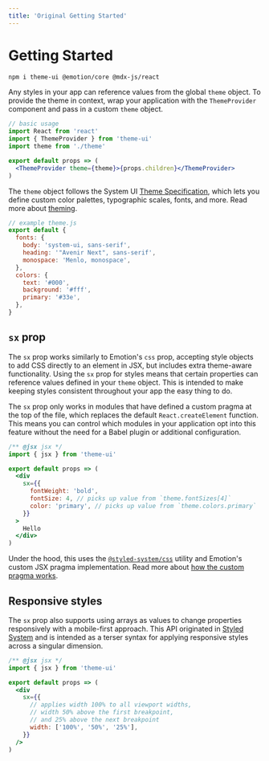 ```yaml
---
title: 'Original Getting Started'
---
```




# Getting Started

```sh
npm i theme-ui @emotion/core @mdx-js/react
```

Any styles in your app can reference values from the global `theme` object.
To provide the theme in context,
wrap your application with the `ThemeProvider` component and pass in a custom `theme` object.

```jsx
// basic usage
import React from 'react'
import { ThemeProvider } from 'theme-ui'
import theme from './theme'

export default props => (
  <ThemeProvider theme={theme}>{props.children}</ThemeProvider>
)
```

The `theme` object follows the System UI [Theme Specification](/theme-spec),
which lets you define custom color palettes, typographic scales, fonts, and more.
Read more about [theming](/theming).

```js
// example theme.js
export default {
  fonts: {
    body: 'system-ui, sans-serif',
    heading: '"Avenir Next", sans-serif',
    monospace: 'Menlo, monospace',
  },
  colors: {
    text: '#000',
    background: '#fff',
    primary: '#33e',
  },
}
```

## `sx` prop

The `sx` prop works similarly to Emotion's `css` prop, accepting style objects to add CSS directly to an element in JSX, but includes extra theme-aware functionality.
Using the `sx` prop for styles means that certain properties can reference values defined in your `theme` object.
This is intended to make keeping styles consistent throughout your app the easy thing to do.

The `sx` prop only works in modules that have defined a custom pragma at the top of the file, which replaces the default `React.createElement` function.
This means you can control which modules in your application opt into this feature without the need for a Babel plugin or additional configuration.

```jsx
/** @jsx jsx */
import { jsx } from 'theme-ui'

export default props => (
  <div
    sx={{
      fontWeight: 'bold',
      fontSize: 4, // picks up value from `theme.fontSizes[4]`
      color: 'primary', // picks up value from `theme.colors.primary`
    }}
  >
    Hello
  </div>
)
```

Under the hood, this uses the [`@styled-system/css`](https://styled-system.com/css) utility and Emotion's custom JSX pragma implementation.
Read more about [how the custom pragma works](/how-it-works/#jsx-pragma).

## Responsive styles

The `sx` prop also supports using arrays as values to change properties responsively with a mobile-first approach.
This API originated in [Styled System][] and is intended as a terser syntax for applying responsive styles across a singular dimension.

```jsx
/** @jsx jsx */
import { jsx } from 'theme-ui'

export default props => (
  <div
    sx={{
      // applies width 100% to all viewport widths,
      // width 50% above the first breakpoint,
      // and 25% above the next breakpoint
      width: ['100%', '50%', '25%'],
    }}
  />
)
```

[styled system]: https://styled-system.com
